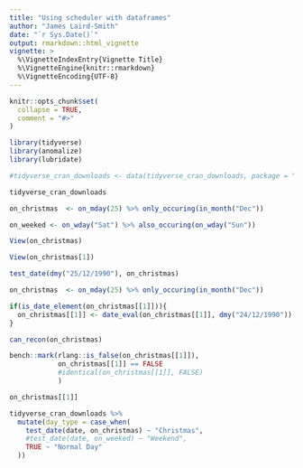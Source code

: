 ```yaml
---
title: "Using scheduler with dataframes"
author: "James Laird-Smith"
date: "`r Sys.Date()`"
output: rmarkdown::html_vignette
vignette: >
  %\VignetteIndexEntry{Vignette Title}
  %\VignetteEngine{knitr::rmarkdown}
  %\VignetteEncoding{UTF-8}
---
```


```r
knitr::opts_chunk$set(
  collapse = TRUE,
  comment = "#>"
)
```

```r
library(tidyverse)
library(anomalize)
library(lubridate)
```

```r
#tidyverse_cran_downloads <- data(tidyverse_cran_downloads, package = "anomalize")
```

```r
tidyverse_cran_downloads
```

```r
on_christmas  <- on_mday(25) %>% only_occuring(in_month("Dec"))

on_weeked <- on_wday("Sat") %>% also_occuring(on_wday("Sun"))
```

```r
View(on_christmas)
```

```r
View(on_christmas[1])
```


```r
test_date(dmy("25/12/1990"), on_christmas)
```

```r
on_christmas  <- on_mday(25) %>% only_occuring(in_month("Dec"))

if(is_date_element(on_christmas[[1]])){
  on_christmas[[1]] <- date_eval(on_christmas[[1]], dmy("24/12/1990"))
}

can_recon(on_christmas)
```

```r
bench::mark(rlang::is_false(on_christmas[[1]]),
            on_christmas[[1]] == FALSE
            #identical(on_christmas[[1]], FALSE)
            )
```

```r
on_christmas[[1]]
```


```r
tidyverse_cran_downloads %>% 
  mutate(day_type = case_when(
    test_date(date, on_christmas) ~ "Christmas",
    #test_date(date, on_weeked) ~ "Weekend",
    TRUE ~ "Normal Day"
  ))
```

